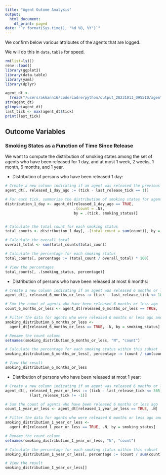 ```yaml
---
title: "Agent Outome Analysis"
output:
  html_document:
    df_print: paged
date: "`r format(Sys.time(), '%d %B, %Y')`"
---
```



We confirm below various attributes of the agents that are logged.

We will do this in `data.table` for speed. 

```r
rm(list=ls())
renv::load()
library(ggplot2)
library(data.table)
library(yaml)
library(dplyr)
```

```r
agent_dt <- 
  fread("/users/akhann16/code/cadre/python/output_20231011_095510/agent_log.csv")
str(agent_dt)
glimpse(agent_dt)
last_tick <- max(agent_dt$tick)
print(last_tick)
```

## Outcome Variables

### Smoking States as a Function of Time Since Release

We want to compute the distribution of smoking states among the set of
agents who have been released for 1 day, and at most 1 week, 
2 weeks, 1 month, 6 months, 
and 1 year. 


- Distribution of persons who have been released 1 day:  

```r
# Create a new column indicating if an agent was released the previous day
agent_dt[, released_1_day_ago := (tick - last_release_tick == 1)]

# For each tick, summarize the distribution of smoking states for agents released the previous day
distribution_1_day <- agent_dt[released_1_day_ago == TRUE, 
                               .(count = .N), 
                               by = .(tick, smoking_status)]


# Calculate the total count for each smoking status
total_counts <- distribution_1_day[, .(total_count = sum(count)), by = smoking_status]

# Calculate the overall total
overall_total <- sum(total_counts$total_count)

# Calculate the percentage for each smoking status
total_counts[, percentage := (total_count / overall_total) * 100]

# View the percentages
total_counts[, .(smoking_status, percentage)]

```

- Distribution of persons who have been released at most 6 months: 

```r
# Create a new column indicating if an agent was released 6 months or less ago
agent_dt[, released_6_months_or_less := (tick - last_release_tick <= 180) & (last_release_tick != -1)]

# Sum the count of agents who have been released 6 months or less ago
count_6_months_or_less <- agent_dt[released_6_months_or_less == TRUE, .N]

# Filter the data for agents who were released 6 months or less ago and group by their smoking status
smoking_distribution_6_months_or_less <- 
  agent_dt[released_6_months_or_less == TRUE, .N, by = smoking_status]

# Rename the count column
setnames(smoking_distribution_6_months_or_less, "N", "count")

# Calculate the percentage for each smoking status within this subset
smoking_distribution_6_months_or_less[, percentage := (count / sum(count)) * 100]

# View the result
smoking_distribution_6_months_or_less
```

- Distribution of persons who have been released at most 1 year:

```r
# Create a new column indicating if an agent was released 6 months or less ago
agent_dt[, released_1_year_or_less := (tick - last_release_tick <= 365) & 
           (last_release_tick != -1)]

# Sum the count of agents who have been released 6 months or less ago
count_1_year_or_less <- agent_dt[released_1_year_or_less == TRUE, .N]

# Filter the data for agents who were released 6 months or less ago and group by their smoking status
smoking_distribution_1_year_or_less <- 
  agent_dt[released_1_year_or_less == TRUE, .N, by = smoking_status]

# Rename the count column
setnames(smoking_distribution_1_year_or_less, "N", "count")

# Calculate the percentage for each smoking status within this subset
smoking_distribution_1_year_or_less[, percentage := (count / sum(count)) * 100]

# View the result
smoking_distribution_1_year_or_less[]
```

